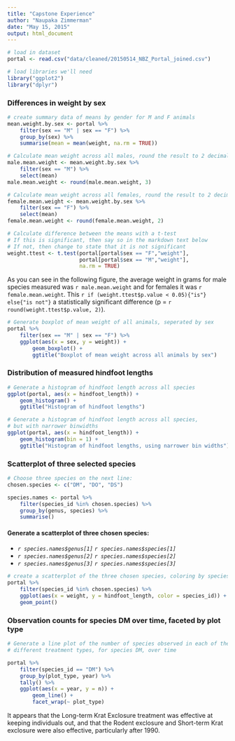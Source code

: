 ```yaml
---
title: "Capstone Experience"
author: "Naupaka Zimmerman"
date: "May 15, 2015"
output: html_document
---
```


```r
# load in dataset
portal <- read.csv("data/cleaned/20150514_NBZ_Portal_joined.csv")

# load libraries we'll need
library("ggplot2")
library("dplyr")
```


### Differences in weight by sex

```r
# create summary data of means by gender for M and F animals
mean.weight.by.sex <- portal %>% 
    filter(sex == "M" | sex == "F") %>% 
    group_by(sex) %>% 
    summarise(mean = mean(weight, na.rm = TRUE))

# Calculate mean weight across all males, round the result to 2 decimal places
male.mean.weight <- mean.weight.by.sex %>% 
    filter(sex == "M") %>% 
    select(mean)
male.mean.weight <- round(male.mean.weight, 3)

# Calculate mean weight across all females, round the result to 2 decimal places
female.mean.weight <- mean.weight.by.sex %>% 
    filter(sex == "F") %>% 
    select(mean)
female.mean.weight <- round(female.mean.weight, 2)
```

```r
# Calculate difference between the means with a t-test
# If this is significant, then say so in the markdown text below
# If not, then change to state that it is not significant
weight.ttest <- t.test(portal[portal$sex == "F","weight"], 
                       portal[portal$sex == "M","weight"], 
                       na.rm = TRUE)
```

As you can see in the following figure, the average weight in grams for male species measured was `r male.mean.weight` and for females it was `r female.mean.weight`. This `r if (weight.ttest$p.value < 0.05){"is"} else{"is not"}` a statistically significant difference (p = `r round(weight.ttest$p.value, 2)`).

```r
# Generate boxplot of mean weight of all animals, seperated by sex
portal %>% 
    filter(sex == "M" | sex == "F") %>% 
    ggplot(aes(x = sex, y = weight)) +
        geom_boxplot() +
        ggtitle("Boxplot of mean weight across all animals by sex")
```

### Distribution of measured hindfoot lengths

```r
# Generate a histogram of hindfoot length across all species
ggplot(portal, aes(x = hindfoot_length)) + 
    geom_histogram() + 
    ggtitle("Histogram of hindfoot lengths")

# Generate a histogram of hindfoot length across all species, 
# but with narrower binwidths
ggplot(portal, aes(x = hindfoot_length)) + 
    geom_histogram(bin = 1) + 
    ggtitle("Histogram of hindfoot lengths, using narrower bin widths")
```

### Scatterplot of three selected species

```r
# Choose three species on the next line:
chosen.species <- c("DM", "DO", "DS")

species.names <- portal %>% 
    filter(species_id %in% chosen.species) %>%
    group_by(genus, species) %>% 
    summarise()
```

#### Generate a scatterplot of three chosen species:

* *`r species.names$genus[1]` `r species.names$species[1]`*
* *`r species.names$genus[2]` `r species.names$species[2]`*
* *`r species.names$genus[3]` `r species.names$species[3]`*

```r
# create a scatterplot of the three chosen species, coloring by species ID
portal %>% 
    filter(species_id %in% chosen.species) %>% 
    ggplot(aes(x = weight, y = hindfoot_length, color = species_id)) +
    geom_point()

```

### Observation counts for species DM over time, faceted by plot type

```r
# Generate a line plot of the number of species observed in each of the 
# different treatment types, for species DM, over time

portal %>% 
    filter(species_id == "DM") %>% 
    group_by(plot_type, year) %>% 
    tally() %>% 
    ggplot(aes(x = year, y = n)) +
        geom_line() +
        facet_wrap(~ plot_type)
```

It appears that the Long-term Krat Exclosure treatment was effective at keeping individuals out, and that the Rodent exclosure and Short-term Krat exclosure were also effective, particularly after 1990.



